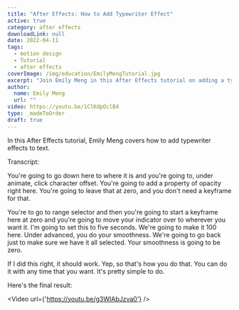 ```yaml
---
title: "After Effects: How to Add Typewriter Effect"
active: true
category: after effects
downloadLink: null
date: 2022-04-11
tags:
  - motion design
  - Tutorial
  - after effects
coverImage: /img/education/EmilyMengTutorial.jpg
excerpt: "Join Emily Meng in this After Effects tutorial on adding a typewriter effect to your text. Discover the steps, from 'character offset' to setting 'smoothness'."
author:
  name: Emily Meng
  url: ""
video: https://youtu.be/1ClKdpOclB4
type: _madeToOrder
draft: true
---
```


In this After Effects tutorial, Emily Meng covers how to add typewriter effects to text.

Transcript:

You're going to go down here to where it is and you're going to, under animate, click character offset. You're going to add a property of opacity right here. You're going to leave that at zero, and you don't need a keyframe for that.

You're to go to range selector and then you're going to start a keyframe here at zero and you're going to move your indicator over to wherever you want it. I'm going to set this to five seconds. We're going to make it 100 here. Under advanced, you do your smoothness. We're going to go back just to make sure we have it all selected. Your smoothness is going to be zero.

If I did this right, it should work. Yep, so that's how you do that. You can do it with any time that you want. It's pretty simple to do.

Here's the final result:

<Video url={'https://youtu.be/g3WIAbJzva0'} />
